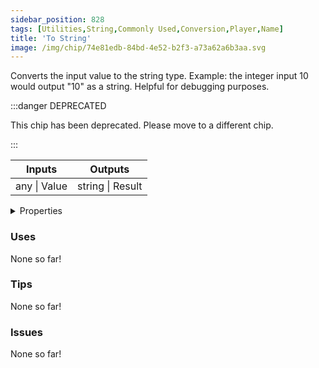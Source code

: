 ```yaml
---
sidebar_position: 828
tags: [Utilities,String,Commonly Used,Conversion,Player,Name]
title: 'To String'
image: /img/chip/74e81edb-84bd-4e52-b2f3-a73a62a6b3aa.svg
---
```


Converts the input value to the string type. Example: the integer input 10 would output "10" as a string. Helpful for debugging purposes.

:::danger DEPRECATED

This chip has been deprecated. Please move to a different chip.

:::

<IChip uuid="74e81edb-84bd-4e52-b2f3-a73a62a6b3aa"/>

<table><thead><tr><th>Inputs</th><th>Outputs</th></tr></thead><tbody><tr><td>any | Value</td><td>string | Result</td></tr></tbody></table>

<details>
  <summary>Properties</summary>
  <div>
    <div>
    <table>
      <tbody>
        <tr>
          <td>Is beta required?</td>
          <td>No</td>
        </tr>
        <tr>
          <td>Is chip a trolling risk?</td>
          <td>No</td>
        </tr>
        <tr>
          <td>Is chip a role assignment risk?</td>
          <td>No</td>
        </tr>
        <tr>
          <td>Chip UUID</td>
          <td>74e81edb-84bd-4e52-b2f3-a73a62a6b3aa</td>
        </tr>
        <tr>
          <td>Room availability</td>
          <td>Available everywhere</td>
        </tr>
      </tbody>
    </table>
    </div>
  </div>
</details>

### Uses

None so far!

### Tips

None so far!

### Issues

None so far!